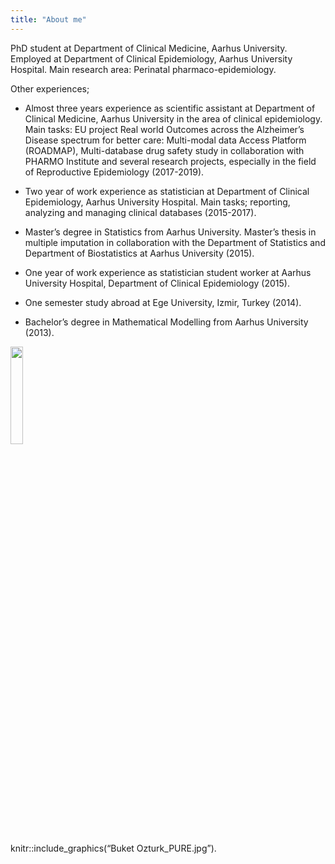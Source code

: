 ```yaml
---
title: "About me"
---
```


PhD student at Department of Clinical Medicine, Aarhus University. Employed at Department of Clinical Epidemiology, Aarhus University Hospital. Main research area: Perinatal pharmaco-epidemiology.

Other experiences;

* Almost three years experience as scientific assistant at Department of Clinical Medicine, Aarhus University in the area of clinical epidemiology. Main tasks: EU project Real world Outcomes across the Alzheimer's Disease spectrum for better care: Multi-modal data Access Platform (ROADMAP), Multi-database drug safety study in collaboration with PHARMO Institute and several research projects, especially in the field of Reproductive Epidemiology (2017-2019).

* Two year of work experience as statistician at Department of Clinical Epidemiology, Aarhus University Hospital. Main tasks; reporting, analyzing and managing clinical databases (2015-2017).

* Master's degree in Statistics from Aarhus University. Master's thesis in multiple imputation in collaboration with the Department of Statistics and Department of Biostatistics at Aarhus University (2015).

* One year of work experience as statistician student worker at Aarhus University Hospital, Department of Clinical Epidemiology (2015).

* One semester study abroad at Ege University, Izmir, Turkey (2014).

* Bachelor's degree in Mathematical Modelling from Aarhus University (2013). 

![](Buket Ozturk_PURE.jpg){width=20%}

knitr::include_graphics("Buket Ozturk_PURE.jpg").